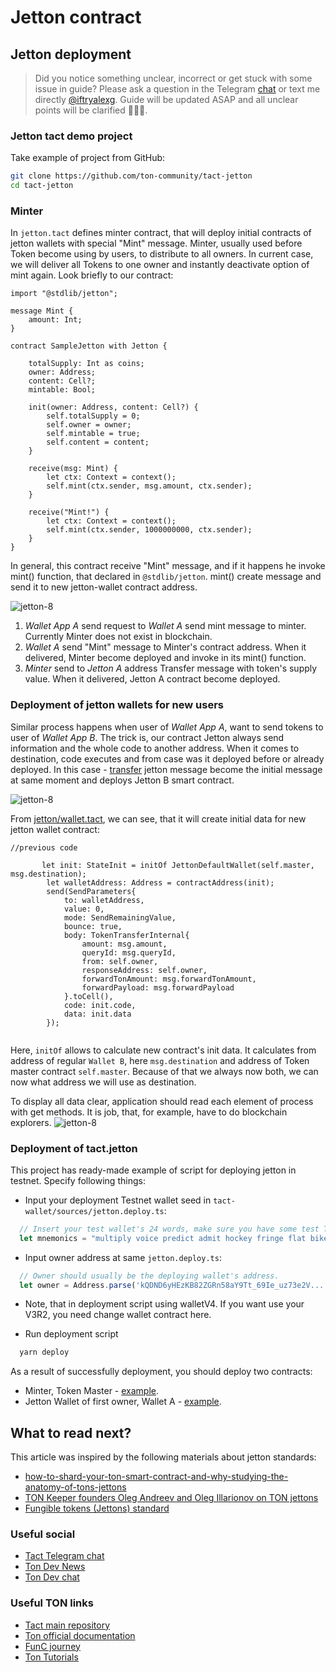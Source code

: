 # Jetton contract
## Jetton deployment
> Did you notice something unclear, incorrect or get stuck with some issue in guide? Please ask a question in the Telegram [chat](https://t.me/tondev_eng) or text me directly [@iftryalexg](https://t.me/iftryalexg). Guide will be updated ASAP and all unclear points will be clarified 🚒💦🔥.

### Jetton tact demo project

Take example of project from GitHub:

```bash
git clone https://github.com/ton-community/tact-jetton
cd tact-jetton
```

### Minter
In `jetton.tact` defines minter contract, that will deploy initial contracts of jetton wallets with special "Mint" message.
Minter, usually used before Token become using by users, to distribute to all owners. In current case, we will deliver all Tokens to one owner and instantly deactivate option of mint again.
Look briefly to our contract:


```tact
import "@stdlib/jetton";

message Mint {
    amount: Int;
}

contract SampleJetton with Jetton {

    totalSupply: Int as coins;
    owner: Address;
    content: Cell?;
    mintable: Bool;

    init(owner: Address, content: Cell?) {
        self.totalSupply = 0;
        self.owner = owner;
        self.mintable = true;
        self.content = content;
    }

    receive(msg: Mint) {
        let ctx: Context = context();
        self.mint(ctx.sender, msg.amount, ctx.sender);
    }

    receive("Mint!") {
        let ctx: Context = context();
        self.mint(ctx.sender, 1000000000, ctx.sender);
    }
}
```
In general, this contract receive "Mint" message, and if it happens he invoke mint() function,
that declared in `@stdlib/jetton`. mint() create message and send it to new jetton-wallet contract address.

![jetton-8](public/tact-jetton/tact-jetton-9.png)
1. _Wallet App A_ send request to _Wallet A_ send mint message to minter. Currently Minter does not exist in blockchain.
2. _Wallet A_ send "Mint" message to Minter's contract address. When it delivered, Minter become deployed and invoke in its mint() function.
3. _Minter_ send to _Jetton A_ address Transfer message with token's supply value. When it delivered, Jetton A contract become deployed.

### Deployment of jetton wallets for new users
Similar process happens when user of _Wallet App A_, want to send tokens to user of _Wallet App B_.
The trick is, our contract Jetton always send information and the whole code to another address. When it comes to destination, code executes and from case was it deployed before or already deployed.
In this case - [transfer](https://github.com/ton-core/tact/blob/main/stdlib/libs/jetton/messages.tact#L1) jetton message become the initial message at same moment and deploys Jetton B smart contract.

![jetton-8](public/tact-jetton/tact-jetton-10.png)

From [jetton/wallet.tact](https://github.com/ton-core/tact/blob/main/stdlib/libs/jetton/wallet.tact#L38), we can see, that it will create initial data for new jetton wallet contract:

```tact
//previous code

       let init: StateInit = initOf JettonDefaultWallet(self.master, msg.destination);
        let walletAddress: Address = contractAddress(init);
        send(SendParameters{
            to: walletAddress, 
            value: 0,
            mode: SendRemainingValue, 
            bounce: true,
            body: TokenTransferInternal{
                amount: msg.amount,
                queryId: msg.queryId,
                from: self.owner,
                responseAddress: self.owner,
                forwardTonAmount: msg.forwardTonAmount,
                forwardPayload: msg.forwardPayload
            }.toCell(),
            code: init.code,
            data: init.data
        });
        
```

Here, `initOf` allows to calculate new contract's init data.
It calculates from address of regular `Wallet B`, here `msg.destination` and address of Token master contract `self.master`. Because of that we always now both, we can now what address we will use as destination.


To display all data clear, application should read each element of process with get methods. It is job, that, for example, have to do blockchain explorers.
![jetton-8](public/tact-jetton/tact-jetton-11.png)

### Deployment of tact.jetton

This project has ready-made example of script for deploying jetton in testnet. Specify following things: 

* Input your deployment Testnet wallet seed in `tact-wallet/sources/jetton.deploy.ts`:
```ts
  // Insert your test wallet's 24 words, make sure you have some test Toncoins on its balance. Every deployment spent 0.5 test toncoin.
  let mnemonics = "multiply voice predict admit hockey fringe flat bike napkin child quote piano";
```

* Input owner address at same `jetton.deploy.ts`:
```ts
  // Owner should usually be the deploying wallet's address.
  let owner = Address.parse('kQDND6yHEzKB82ZGRn58aY9Tt_69Ie_uz73e2V...');
```
* Note, that in deployment script using walletV4. If you want use your V3R2, you need change wallet contract here.

* Run deployment script
```bash
  yarn deploy
```

As a result of successfully deployment, you should deploy two contracts:
* Minter, Token Master - [example](https://testnet.ton.cx/address/EQDupHQXvagCZ3RpkeMZ0dQMI2ACY-jowmCZQ_Y84aSqKw-Z).
* Jetton Wallet of first owner, Wallet A - [example](https://testnet.ton.cx/address/EQA7EdSn6hMMwC7g01w2FwtiZuJE7GZCxss7n3MD26nD6S65).


## What to read next?

This article was inspired by the following materials about jetton standards:
* [how-to-shard-your-ton-smart-contract-and-why-studying-the-anatomy-of-tons-jettons](https://blog.ton.org/how-to-shard-your-ton-smart-contract-and-why-studying-the-anatomy-of-tons-jettons)
* [TON Keeper founders Oleg Andreev and Oleg Illarionov on TON jettons](https://www.youtube.com/watch?v=oEO29KmOpv4)
* [Fungible tokens (Jettons) standard](https://github.com/ton-blockchain/TEPs/blob/master/text/0074-jettons-standard.md)

### Useful social
* [Tact Telegram chat](https://t.me/tactlang)
* [Ton Dev News](https://t.me/tondevnews)
* [Ton Dev chat](https://t.me/tondev_eng)

### Useful TON links
* [Tact main repository](https://github.com/ton-core/tact)
* [Ton official documentation](https://ton.org/docs/)
* [FunC journey](https://blog.ton.org/func-journey)
* [Ton Tutorials](https://ton-community.github.io/tutorials/01-wallet/)